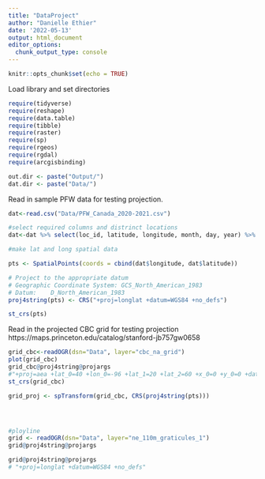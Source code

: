 ```yaml
---
title: "DataProject"
author: "Danielle Ethier"
date: '2022-05-13'
output: html_document
editor_options: 
  chunk_output_type: console
---
```


```r
knitr::opts_chunk$set(echo = TRUE)
```

Load library and set directories

```r

require(tidyverse)
require(reshape)
require(data.table)
require(tibble)
require(raster)
require(sp)
require(rgeos)
require(rgdal)
require(arcgisbinding)

out.dir <- paste("Output/")
dat.dir <- paste("Data/")
```

Read in sample PFW data for testing projection. 

```r

dat<-read.csv("Data/PFW_Canada_2020-2021.csv")

#select required columns and distrinct locations 
dat<-dat %>% select(loc_id, latitude, longitude, month, day, year) %>% distinct()

#make lat and long spatial data

pts <- SpatialPoints(coords = cbind(dat$longitude, dat$latitude))

# Project to the appropriate datum
# Geographic Coordinate System:	GCS_North_American_1983
# Datum: 	D_North_American_1983
proj4string(pts) <- CRS("+proj=longlat +datum=WGS84 +no_defs") 

st_crs(pts)

```

Read in the projected CBC grid for testing projection
https://maps.princeton.edu/catalog/stanford-jb757gw0658

```r


grid_cbc<-readOGR(dsn="Data", layer="cbc_na_grid")
plot(grid_cbc)
grid_cbc@proj4string@projargs 
#"+proj=aea +lat_0=40 +lon_0=-96 +lat_1=20 +lat_2=60 +x_0=0 +y_0=0 +datum=NAD83 +units=m +no_defs" # epsg 102005
st_crs(grid_cbc)

grid_proj <- spTransform(grid_cbc, CRS(proj4string(pts)))




#ployline
grid <- readOGR(dsn="Data", layer="ne_110m_graticules_1") 
grid@proj4string@projargs 

grid@proj4string@projargs 
# "+proj=longlat +datum=WGS84 +no_defs"

```

